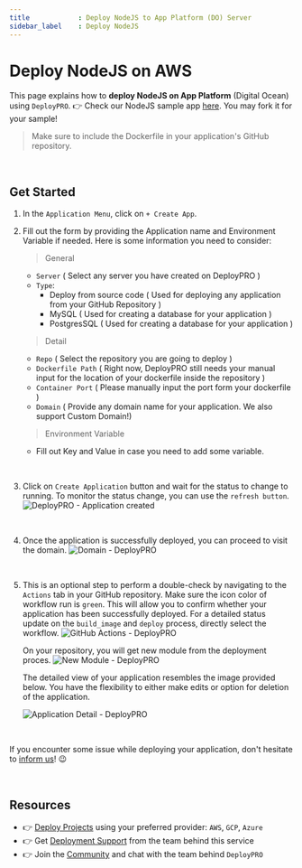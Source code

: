 ```yaml
---
title            : Deploy NodeJS to App Platform (DO) Server
sidebar_label    : Deploy NodeJS
---
```


# Deploy NodeJS on AWS

This page explains how to **deploy NodeJS on App Platform** (Digital Ocean) using `DeployPRO`. 👉 Check our NodeJS sample app [here](https://github.com/app-generator/deploypro-nodejs). You may fork it for your sample!

> Make sure to include the Dockerfile in your application's GitHub repository.

<br />

## Get Started

1. In the `Application Menu`, click on `+ Create App`.
2. Fill out the form by providing the Application name and Environment Variable if needed. Here is some information you need to consider:

    > General

    - `Server` ( Select any server you have created on DeployPRO )
    - `Type`:
        - Deploy from source code ( Used for deploying any application from your GitHub Repository )
        - MySQL ( Used for creating a database for your application )
        - PostgresSQL ( Used for creating a database for your application )

    > Detail

    - `Repo` ( Select the repository you are going to deploy )
    - `Dockerfile Path` ( Right now, DeployPRO still needs your manual input for the location of your dockerfile inside the repository )
    - `Container Port` ( Please manually input the port form your dockerfile )
    - `Domain` ( Provide any domain name for your application. We also support Custom Domain!)

    > Environment Variable

    - Fill out Key and Value in case you need to add some variable.

<br />

3. Click on `Create Application` button and wait for the status to change to running. To monitor the status change, you can use the `refresh button`.
![DeployPRO - Application created](https://github.com/app-generator/deploypro-docs/assets/46531367/f388cb40-4f3c-4093-9235-518556e5572c)
<br />

4. Once the application is successfully deployed, you can proceed to visit the domain.
![Domain - DeployPRO](https://github.com/app-generator/deploypro-docs/assets/46531367/758b0349-8518-433b-b2a3-5ba6b3aa5529)
<br />

5. This is an optional step to perform a double-check by navigating to the `Actions` tab in your GitHub repository. Make sure the icon color of workflow run is `green`. This will allow you to confirm whether your application has been successfully deployed. For a detailed status update on the `build_image` and `deploy` process, directly select the workflow.
    ![GitHub Actions - DeployPRO](https://github.com/app-generator/deploypro-docs/assets/46531367/9582c480-f19f-4bb9-a3ef-867272765d84)
    <br />

    On your repository, you will get new module from the deployment proces.
    ![New Module - DeployPRO](https://github.com/app-generator/deploypro-docs/assets/46531367/d20c39aa-376c-4cf6-8c73-58b58ef3f2c6)
    <br />

    The detailed view of your application resembles the image provided below. You have the flexibility to either make edits or option for deletion of the application.

    ![Application Detail - DeployPRO](https://github.com/app-generator/deploypro-docs/assets/46531367/c9b53322-aa95-4afb-8a5d-6608f073e466)

    <br />
    
If you encounter some issue while deploying your application, don't hesitate to [inform us](https://discord.gg/qQhjQZhnur)! 😉

<br />

## Resources

- 👉 [Deploy Projects](https://deploypro.dev/) using your preferred provider: `AWS`, `GCP`, `Azure`
- 👉 Get [Deployment Support](https://deploypro.dev/support/) from the team behind this service
- 👉 Join the [Community](https://discord.gg/qQhjQZhnur) and chat with the team behind `DeployPRO`

